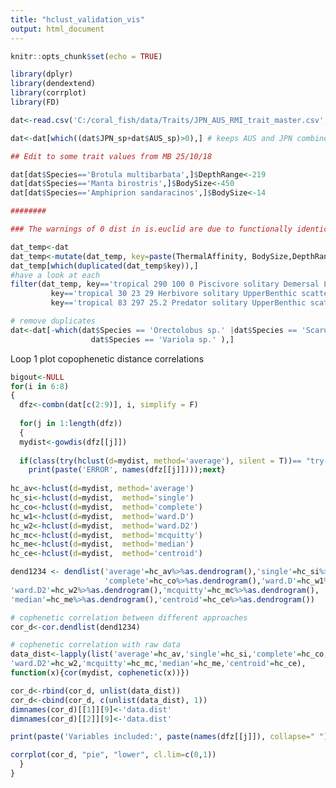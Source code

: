 ```yaml
---
title: "hclust_validation_vis"
output: html_document
---
```


```r
knitr::opts_chunk$set(echo = TRUE)

library(dplyr)
library(dendextend)
library(corrplot)
library(FD)

dat<-read.csv('C:/coral_fish/data/Traits/JPN_AUS_RMI_trait_master.csv', h=T)

dat<-dat[which((dat$JPN_sp+dat$AUS_sp)>0),] # keeps AUS and JPN combined, can splt and test later

## Edit to some trait values from MB 25/10/18

dat[dat$Species=='Brotula multibarbata',]$DepthRange<-219
dat[dat$Species=='Manta birostris',]$BodySize<-450
dat[dat$Species=='Amphiprion sandaracinos',]$BodySize<-14

########

### The warnings of 0 dist in is.euclid are due to functionally identical species

dat_temp<-dat
dat_temp<-mutate(dat_temp, key=paste(ThermalAffinity, BodySize,DepthRange, PLD, Diet, Aggregation, Position, ParentalMode))
dat_temp[which(duplicated(dat_temp$key)),]
#have a look at each
filter(dat_temp, key=='tropical 290 100 0 Piscivore solitary Demersal Live bearers' |
         key=='tropical 30 23 29 Herbivore solitary UpperBenthic scatterers' |
         key=='tropical 83 297 25.2 Predator solitary UpperBenthic scatterers')

# remove duplicates
dat<-dat[-which(dat$Species == 'Orectolobus sp.' |dat$Species == 'Scarus spinus' |
                  dat$Species == 'Variola sp.' ),]


```

Loop 1 plot copophenetic distance correlations

```r
bigout<-NULL
for(i in 6:8)
{
  dfz<-combn(dat[c(2:9)], i, simplify = F)
  
  for(j in 1:length(dfz))
  {  
  mydist<-gowdis(dfz[[j]])
  
  if(class(try(hclust(d=mydist, method='average'), silent = T))== "try-error"){
    print(paste('ERROR', names(dfz[[j]])));next}
    
hc_av<-hclust(d=mydist, method='average') 
hc_si<-hclust(d=mydist,  method='single')
hc_co<-hclust(d=mydist,  method='complete')
hc_w1<-hclust(d=mydist,  method='ward.D')
hc_w2<-hclust(d=mydist,  method='ward.D2')
hc_mc<-hclust(d=mydist,  method='mcquitty')
hc_me<-hclust(d=mydist,  method='median')
hc_ce<-hclust(d=mydist,  method='centroid')

dend1234 <- dendlist('average'=hc_av%>%as.dendrogram(),'single'=hc_si%>%as.dendrogram(),
                     'complete'=hc_co%>%as.dendrogram(),'ward.D'=hc_w1%>%as.dendrogram(),
'ward.D2'=hc_w2%>%as.dendrogram(),'mcquitty'=hc_mc%>%as.dendrogram(),
'median'=hc_me%>%as.dendrogram(),'centroid'=hc_ce%>%as.dendrogram())

# cophenetic correlation between different approaches
cor_d<-cor.dendlist(dend1234)

# cophenetic correlation with raw data
data_dist<-lapply(list('average'=hc_av,'single'=hc_si,'complete'=hc_co,'ward.D'=hc_w1,
'ward.D2'=hc_w2,'mcquitty'=hc_mc,'median'=hc_me,'centroid'=hc_ce),
function(x){cor(mydist, cophenetic(x))})

cor_d<-rbind(cor_d, unlist(data_dist))
cor_d<-cbind(cor_d, c(unlist(data_dist), 1))
dimnames(cor_d)[[1]][9]<-'data.dist'
dimnames(cor_d)[[2]][9]<-'data.dist'

print(paste('Variables included:', paste(names(dfz[[j]]), collapse=" ")))

corrplot(cor_d, "pie", "lower", cl.lim=c(0,1))
  }
}  


```



```r

```
